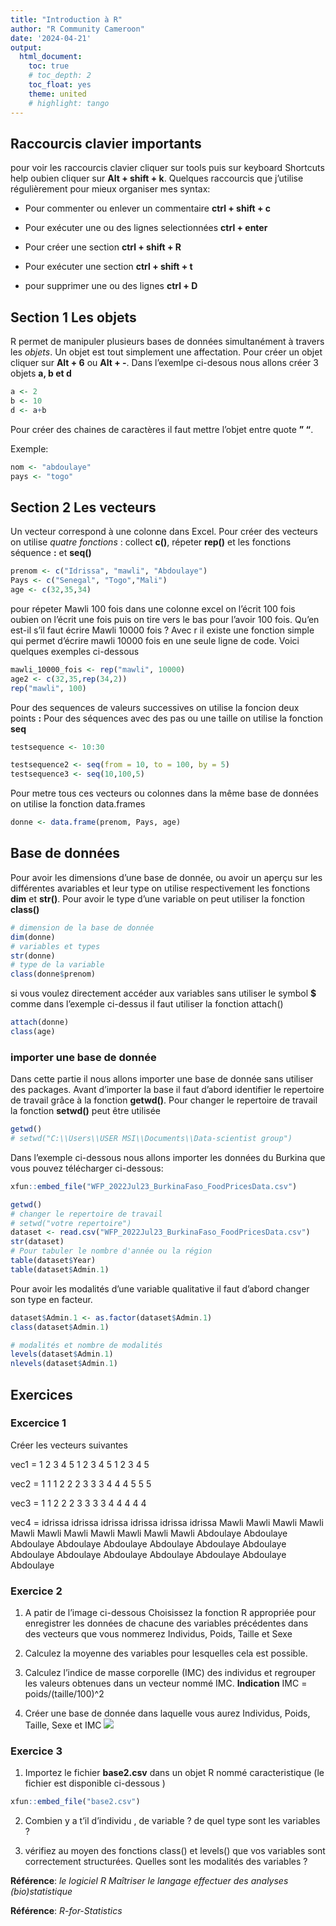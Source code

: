 ```yaml
---
title: "Introduction à R"
author: "R Community Cameroon"
date: '2024-04-21'
output:
  html_document:
    toc: true
    # toc_depth: 2
    toc_float: yes
    theme: united
    # highlight: tango
---
```


## Raccourcis clavier importants
pour voir les raccourcis clavier cliquer sur tools  puis sur keyboard Shortcuts help oubien cliquer sur **Alt + shift + k**.
Quelques raccourcis que j'utilise régulièrement pour mieux organiser mes syntax:

* Pour commenter ou enlever un commentaire **ctrl + shift + c**

* Pour exécuter une ou des lignes selectionnées **ctrl + enter**

* Pour créer une section **ctrl + shift + R**

* Pour exécuter une section **ctrl + shift + t**

* pour supprimer une ou des lignes **ctrl + D**

## Section 1 Les objets
R permet de manipuler plusieurs bases de données simultanément à travers les *objets*.
Un objet est tout simplement une affectation. Pour créer un objet cliquer sur **Alt + 6** ou **Alt + -**. Dans l'exemlpe ci-desous nous allons créer 3 objets **a, b et d**
```r
a <- 2
b <- 10
d <- a+b
```
Pour créer des chaines de caractères il faut mettre l'objet entre quote **" "**.

Exemple:
```r
nom <- "abdoulaye"
pays <- "togo"
```

## Section 2  Les vecteurs
Un vecteur correspond à une colonne dans Excel. Pour créer des vecteurs on utilise *_quatre fonctions_* : collect **c()**, répeter **rep()** et les fonctions séquence **:** et **seq()** 
```r
prenom <- c("Idrissa", "mawli", "Abdoulaye")
Pays <- c("Senegal", "Togo","Mali")
age <- c(32,35,34)
```
pour répeter Mawli 100 fois dans une colonne excel on l'écrit 100 fois oubien on l'écrit une fois puis on tire vers le bas pour l'avoir 100 fois. Qu'en est-il s'il faut écrire Mawli 10000 fois ? Avec r il existe une fonction simple qui permet d'écrire mawli 10000 fois en une seule ligne de code. Voici quelques exemples ci-dessous
```r
mawli_10000_fois <- rep("mawli", 10000)
age2 <- c(32,35,rep(34,2))
rep("mawli", 100)
```
Pour des sequences de valeurs successives on utilise la foncion deux points **:**
Pour des séquences avec des pas ou une taille on utilise la fonction  **seq**
```r
testsequence <- 10:30

testsequence2 <- seq(from = 10, to = 100, by = 5)
testsequence3 <- seq(10,100,5)
```
Pour metre tous ces vecteurs ou colonnes dans la même base de données on utilise la fonction data.frames
```r
donne <- data.frame(prenom, Pays, age)
```
## Base de données
Pour avoir les dimensions d'une base de donnée, ou avoir un aperçu sur les différentes avariables et leur type on utilise respectivement les fonctions **dim** et **str()**. Pour avoir le type d'une variable on peut utiliser la fonction **class()**
```r
# dimension de la base de donnée
dim(donne)
# variables et types
str(donne)
# type de la variable
class(donne$prenom)
```
 si vous voulez directement accéder aux variables sans utiliser le symbol **$** comme dans l'exemple ci-dessus il faut utiliser la fonction attach()
```r
attach(donne)
class(age)
```
### importer une base de donnée
Dans cette partie il nous allons importer une base de donnée sans utiliser des packages. Avant d'importer la base il faut d'abord identifier le repertoire de travail grâce à la fonction **getwd()**. Pour changer le repertoire de travail la fonction **setwd()** peut être utilisée
```r
getwd()
# setwd("C:\\Users\\USER MSI\\Documents\\Data-scientist group")
```
Dans l'exemple ci-dessous nous allons importer les données du Burkina que vous pouvez télécharger ci-dessous: 
```r
xfun::embed_file("WFP_2022Jul23_BurkinaFaso_FoodPricesData.csv")
```

```r
getwd()
# changer le repertoire de travail
# setwd("votre repertoire") 
dataset <- read.csv("WFP_2022Jul23_BurkinaFaso_FoodPricesData.csv")
str(dataset)
# Pour tabuler le nombre d'année ou la région
table(dataset$Year)
table(dataset$Admin.1)
```
Pour avoir les modalités d'une variable qualitative il faut d'abord changer son type en facteur.
```r
dataset$Admin.1 <- as.factor(dataset$Admin.1)
class(dataset$Admin.1)

# modalités et nombre de modalités
levels(dataset$Admin.1)
nlevels(dataset$Admin.1)
```

## Exercices

### Excercice 1

Créer les vecteurs suivantes


vec1 = 1 2 3 4 5 1 2 3 4 5 1 2 3 4 5

vec2 = 1 1 1 2 2 2 3 3 3 4 4 4 5 5 5

vec3 = 1 1 2 2 2 3 3 3 3 4 4 4 4 4

vec4 = idrissa idrissa idrissa idrissa idrissa idrissa Mawli Mawli Mawli Mawli Mawli Mawli Mawli Mawli Mawli Mawli Mawli Abdoulaye Abdoulaye Abdoulaye Abdoulaye Abdoulaye Abdoulaye Abdoulaye Abdoulaye Abdoulaye Abdoulaye Abdoulaye Abdoulaye Abdoulaye Abdoulaye Abdoulaye

### Exercice 2
1.  A patir de l'image ci-dessous Choisissez la fonction R appropriée pour enregistrer les données de chacune des variables précédentes dans des vecteurs que vous nommerez Individus, Poids, Taille et Sexe

2. Calculez la moyenne des variables pour lesquelles cela est possible.

3. Calculez l'indice de masse corporelle (IMC) des individus et regrouper les valeurs obtenues dans un vecteur nommé IMC. **Indication** IMC = poids/(taille/100)^2

4. Créer une base de donnée dans laquelle vous aurez Individus, Poids, Taille, Sexe et IMC
![](C:\Users\USER MSI\Documents\R Project\initiationFR/Data.PNG)


### Exercice 3

1. Importez le fichier **base2.csv**  dans un objet R nommé caracteristique (le fichier est disponible ci-dessous  )
```r
xfun::embed_file("base2.csv")

```


2. Combien y a t'il d'individu , de variable ? de quel type sont les variables  ?

3. vérifiez au moyen des fonctions class() et levels() que vos variables sont correctement
structurées. Quelles sont les modalités des variables ?

**Référence**: *_le logiciel R Maîtriser le langage effectuer des analyses (bio)statistique_*

**Référence**: *_R-for-Statistics_*